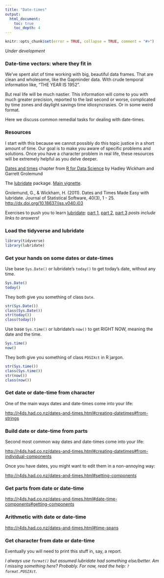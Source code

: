 ```yaml
---
title: "Date-times"
output:
  html_document:
    toc: true
    toc_depth: 4
---
```


```r
knitr::opts_chunk$set(error = TRUE, collapse = TRUE, comment = "#>")
```

*Under development*

### Date-time vectors: where they fit in

We've spent alot of time working with big, beautiful data frames. That are clean and wholesome, like the Gapminder data. With crude temporal information like, "THE YEAR IS 1952".

But real life will be much nastier. This information will come to you with much greater precision, reported to the last second or worse, complicated by time zones and daylight savings time idiosyncrasies. Or in some weird format.

Here we discuss common remedial tasks for dealing with date-times.

### Resources

I start with this because we cannot possibly do this topic justice in a short amount of time. Our goal is to make you aware of specific problems and solutions. Once you have a character problem in real life, these resources will be extremely helpful as you delve deeper.

[Dates and times](http://r4ds.had.co.nz/dates-and-times.html) chapter from [R for Data Science](http://r4ds.had.co.nz) by Hadley Wickham and Garrett Grolemund

The [lubridate](https://cran.r-project.org/package=lubridate) package. [Main vignette](https://cran.r-project.org/web/packages/lubridate/vignettes/lubridate.html).

Grolemund, G., & Wickham, H. (2011). Dates and Times Made Easy with lubridate. Journal of Statistical Software, 40(3), 1 - 25. <http://dx.doi.org/10.18637/jss.v040.i03>

Exercises to push you to learn [lubridate](https://cran.r-project.org/web/packages/lubridate/index.html): [part 1](http://r-exercises.com/2016/08/15/dates-and-times-simple-and-easy-with-lubridate-part-1/), [part 2](http://r-exercises.com/2016/08/29/dates-and-times-simple-and-easy-with-lubridate-exercises-part-2/), [part 3](http://r-exercises.com/2016/10/04/dates-and-times-simple-and-easy-with-lubridate-exercises-part-3/) *posts include links to answers!*

### Load the tidyverse and lubridate

```r
library(tidyverse)
library(lubridate)
```


### Get your hands on some dates or date-times

Use base `Sys.Date()` or lubridate's `today()` to get today's date, without any time.

```r
Sys.Date()
today()
```

They both give you something of class `Date`.

```r
str(Sys.Date())
class(Sys.Date())
str(today())
class(today())
```

Use base `Sys.time()` or lubridate's `now()` to get RIGHT NOW, meaning the date and the time.

```r
Sys.time()
now()
```

They both give you something of class `POSIXct` in R jargon.

```r
str(Sys.time())
class(Sys.time())
str(now())
class(now())
```

### Get date or date-time from character

One of the main ways dates and date-times come into your life:

<http://r4ds.had.co.nz/dates-and-times.html#creating-datetimes#from-strings>

### Build date or date-time from parts

Second most common way dates and date-times come into your life:

<http://r4ds.had.co.nz/dates-and-times.html#creating-datetimes#from-individual-components>

Once you have dates, you might want to edit them in a non-annoying way:

<http://r4ds.had.co.nz/dates-and-times.html#setting-components>

### Get parts from date or date-time

<http://r4ds.had.co.nz/dates-and-times.html#date-time-components#getting-components>

### Arithmetic with date or date-time

<http://r4ds.had.co.nz/dates-and-times.html#time-spans>

### Get character from date or date-time

Eventually you will need to print this stuff in, say, a report.

*I always use `format()` but assumed lubridate had something else/better. Am I missing something here? Probably. For now, read the help: `?format.POSIXct`.*
